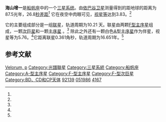 {{Starbox begin|name=p Velorum}}
{{Starbox observe|epoch=[[曆元|J2000]]|constell=[[船帆座|Vela]]|ra={{RA|10|37|18.13995}}<ref name=HIP>{{cite journal|title=Validation of the new Hipparcos reduction|url=http://www.aanda.org/index.php?option=com_article&access=bibcode&Itemid=129&bibcode=2007A%2526A...474..653VFUL|author=van Leeuwen, F.|display-authors=etal|journal=Astronomy and Astrophysics|volume=474|issue=2|pages=653–664|date=2007|arxiv=0708.1752|bibcode=2007A&A...474..653V|doi=10.1051/0004-6361:20078357|access-date=2018-03-22|archive-date=2019-12-14|archive-url=https://web.archive.org/web/20191214182904/http://www.aanda.org/index.php?option=com_article&access=bibcode&Itemid=129&bibcode=2007A%2526A...474..653VFUL|dead-url=no}}</ref>|dec={{DEC|-48|13|32.2349}}<ref name=HIP/>|appmag_v=3.83<ref name=Evans/> (4.13 / 5.76)<ref name=ORB6/>}}
{{Starbox character|class=F3IV + F0V + A6V<ref name=Evans>{{cite journal|bibcode=1969MNRAS.142..523E|doi=10.1093/mnras/142.4.523|title=A Rediscussion of p Velorum|url=https://archive.org/details/sim_monthly-notices-of-the-royal-astronomical-society_1969_142_4/page/523|journal=Monthly Notices of the Royal Astronomical Society|volume=142|issue=4|pages=523|year=1969|last1=Evans|first1=D. S.}}</ref>|b-v=+0.31<ref name=Evans/>|u-b=+0.04<ref name=Evans/>}}
{{Starbox astrometry|radial_v=21.20 ± 0.7<ref>{{cite journal|url=http://adsabs.harvard.edu/abs/2006AstL...32..759G|title=Pulkovo Compilation of Radial Velocities for 35 495 Hipparcos stars in a common system|author=Gontcharov, G. A.|date=2006|journal=Astronomy Letters|volume=32|issue=11|pages=759–771|bibcode=2006AstL...32..759G|doi=10.1134/S1063773706110065|arxiv=1606.08053|access-date=2018-03-22|archive-date=2018-08-08|archive-url=https://web.archive.org/web/20180808122108/http://adsabs.harvard.edu/abs/2006AstL...32..759G|dead-url=no}}</ref>|prop_mo_ra=-133.41<ref name=HIP/>|prop_mo_dec=-1.82<ref name=HIP/>|parallax=37.26|p_error=0.36|parallax_footnote=<ref name=HIP/>|absmag_v=2.15 / 2.70 / 2.14<ref name=Evans/>}}
{{Starbox orbit|reference=<ref name=ORB6>{{cite web|url=http://www.usno.navy.mil/USNO/astrometry/optical-IR-prod/wds/orb6|title=Sixth Catalog of Orbits of Visual Binary Stars|publisher=United States Naval Observatory|accessdate=2018-03-22|archive-date=2017-08-01|archive-url=https://web.archive.org/web/20170801102553/http://www.usno.navy.mil/USNO/astrometry/optical-IR-prod/wds/orb6|dead-url=no}}</ref>|primary=p Vel A|name=p Vel B|period=16.651|axis=0.361|inclination=128.5|node=37.2|periastron=2019.562|eccentricity=0.726|periarg=288.9}}
{{Starbox detail|source=<ref name=Evans/>|component1=p Vel Aa|mass=2.13|component2=p Vel Ab|mass2=1.81}}
{{Starbox detail|no_heading=y|component1=p Vel B|mass=2.41}}
{{Starbox catalog|names={{odlist|CD=-47° 6042|HIP=51986|HR=4167|SAO=222199}}|component1=p Vel A|names1={{odlist|HD=92139}}|component2=p Vel B|names2={{odlist|HD=92140}}}}
{{Starbox reference|Simbad=p+Vel}}
{{Starbox end}}
'''海山增一'''是[[船帆座|船帆座]]中的一个[[三星系統|三星系统]]。由[[依巴谷卫星|依巴谷卫星]]测量得到的距地球的距离为87.5光年，26.8[[秒差距|秒差距]]<ref name="HIP" /> 它在夜空中肉眼可见，[[视星等|视星等]]达到3.83。<ref name="Evans" />

它的主要组成部分是一组[[聯星|联星]]，轨道周期为10.21 天。联星由两颗[[黃-白矮星|F型主序星]]组成，一颗[[次巨星|次巨星]]和一颗[[主序星|主序星]] 。<ref name="Evans" /> 除此之外还有一颗白色[[A型主序星|A型主序星]]作为伴星，视星等为5.76。<ref name="ORB6" />它距离联星0.361角秒，轨道周期为16.651年。<ref name="ORB6" />

== 参考文献 ==
{{reflist}}

{{star-stub}}

[[Category:拜耳天體|Velorum, p]]
[[Category:光譜聯星|Category:光譜聯星]]
[[Category:三星系統|Category:三星系統]]
[[Category:船帆座|Category:船帆座]]
[[Category:A-型主序星|Category:A-型主序星]]
[[Category:F-型主序星|Category:F-型主序星]]
[[Category:F-型次巨星|Category:F-型次巨星]]
[[Category:BD、CD和CP天体|Category:BD、CD和CP天体]]
[[Category:HD和HDE天體|92139]]
[[Category:HIP天體|051986]]
[[Category:HR天體|4167]]